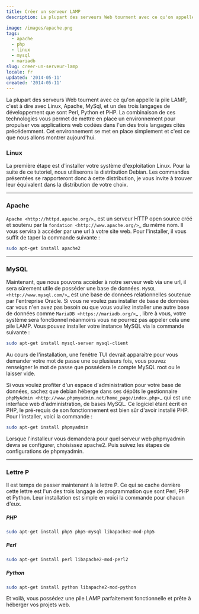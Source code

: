 ```yaml
---
title: Créer un serveur LAMP
description: La plupart des serveurs Web tournent avec ce qu'on appelle la pile LAMP, c'est à dire avec Linux, Apache, MySql, et un des trois langages de développement que sont Perl, Python et PHP. La combinaison de ces technologies vous permet de mettre en place un environnement pour propulser vos applications web codées dans l'un des trois langages cités précédemment. Cet environnement se met en place simplement et c'est ce que nous allons montrer aujourd'hui.

image: /images/apache.png
tags:
  - apache
  - php
  - linux
  - mysql
  - mariadb
slug: creer-un-serveur-lamp
locale: fr
updated: '2014-05-11'
created: '2014-05-11'
---
```


La plupart des serveurs Web tournent avec ce qu'on appelle la pile LAMP, c'est à dire avec Linux, Apache, MySql, et un des trois langages de développement que sont Perl, Python et PHP. La combinaison de ces technologies vous permet de mettre en place un environnement pour propulser vos applications web codées dans l'un des trois langages cités précédemment. Cet environnement se met en place simplement et c'est ce que nous allons montrer aujourd'hui.

### Linux

La première étape est d'installer votre système d'exploitation Linux. Pour la suite de ce tutoriel, nous utiliserons la distribution Debian. Les commandes présentées se rapporteront donc à cette distribution, je vous invite à trouver leur équivalent dans la distribution de votre choix.

---

### Apache

`Apache <http://httpd.apache.org/>`_ est un serveur HTTP open source créé et soutenu par la `fondation <http://www.apache.org/>`_ du même nom. Il vous servira à accéder par une url à votre site web. Pour l'installer, il vous suffit de taper la commande suivante :

```bash
sudo apt-get install apache2
```

---

### MySQL

Maintenant, que nous pouvons accéder à notre serveur web via une url, il sera sûrement utile de posséder une base de données. `MySQL <http://www.mysql.com/>`_ est une base de données relationnelles soutenue par l'entreprise Oracle. Si vous ne voulez pas installer de base de données car vous n'en avez pas besoin ou que vous vouliez installer une autre base de données comme `MariaDB <https://mariadb.org/>`_ , libre à vous, votre système sera fonctionnel néanmoins vous ne pourrez pas appeler cela une pile LAMP. Vous pouvez installer votre instance MySQL via la commande suivante :

```bash
sudo apt-get install mysql-server mysql-client
```

Au cours de l'installation, une fenêtre TUI devrait apparaître pour vous demander votre mot de passe une ou plusieurs fois, vous pouvez renseigner le mot de passe que possédera le compte MySQL root ou le laisser vide.

Si vous voulez profiter d'un espace d'administration pour votre base de données, sachez que debian héberge dans ses dépôts le gestionnaire `phpMyAdmin <http://www.phpmyadmin.net/home_page/index.php>`\_ qui est une interface web d'administration, de bases MySQL. Ce logiciel étant écrit en PHP, le pré-requis de son fonctionnement est bien sûr d'avoir installé PHP. Pour l'installer, voici la commande :

```bash
sudo apt-get install phpmyadmin
```

Lorsque l'installeur vous demandera pour quel serveur web phpmyadmin devra se configurer, choisissez apache2. Puis suivez les étapes de configurations de phpmyadmin.

---

### Lettre P

Il est temps de passer maintenant à la lettre P. Ce qui se cache derrière cette lettre est l'un des trois langage de programmation que sont Perl, PHP et Python. Leur installation est simple en voici la commande pour chacun d'eux.

##### PHP

```bash
sudo apt-get install php5 php5-mysql libapache2-mod-php5
```

##### Perl

```bash
sudo apt-get install perl libapache2-mod-perl2
```

##### Python

```bash
sudo apt-get install python libapache2-mod-python
```

Et voilà, vous possédez une pile LAMP parfaitement fonctionnelle et prête à héberger vos projets web.
